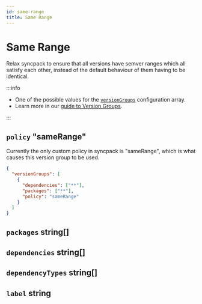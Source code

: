 ```yaml
---
id: same-range
title: Same Range
---
```



# Same Range

Relax syncpack to ensure that all versions have semver ranges which all satisfy each other, instead
of the default behaviour of them having to be identical.

:::info

- One of the possible values for the [`versionGroups`](../version-groups.mdx) configuration array.
- Learn more in our [guide to Version Groups](../../guide/version-groups.mdx).

:::

## `policy` "sameRange"

<Pills required />

Currently the only custom policy in syncpack is "sameRange", which is what causes this version group
to be used.

```json title="..."
{
  "versionGroups": [
    {
      "dependencies": ["**"],
      "packages": ["**"],
      "policy": "sameRange"
    }
  ]
}
```

## `packages` string[]

<Packages />

## `dependencies` string[]

<Dependencies />

## `dependencyTypes` string[]

<DependencyTypes />

## `label` string

<Label />
